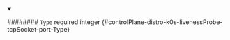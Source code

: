
<details className="config-field" data-expandable="false" open>
<summary>

######## `Type` <span className="config-field-required" data-required="false">required</span> <span className="config-field-type">integer</span> <span className="config-field-default"></span> <span className="config-field-enum"></span> {#controlPlane-distro-k0s-livenessProbe-tcpSocket-port-Type}



</summary>



</details>

